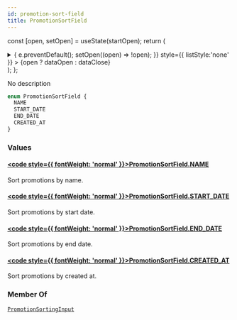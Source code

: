 ```yaml
---
id: promotion-sort-field
title: PromotionSortField
---
```






const [open, setOpen] = useState(startOpen);
return (
<details {...(open ? { open: true } : {})} className="details" style={{ border:'none', boxShadow:'none', background:'var(--ifm-background-color)' }}>
<summary
onClick={(e) => {
e.preventDefault();
setOpen((open) => !open);
}}
style={{ listStyle:'none' }} >
{open ? dataOpen : dataClose}
</summary>
{open && children}
</details>
);
};

No description

```graphql
enum PromotionSortField {
  NAME
  START_DATE
  END_DATE
  CREATED_AT
}
```

### Values

#### [<code style={{ fontWeight: 'normal' }}>PromotionSortField.<b>NAME</b></code>](#)

Sort promotions by name.

#### [<code style={{ fontWeight: 'normal' }}>PromotionSortField.<b>START_DATE</b></code>](#)

Sort promotions by start date.

#### [<code style={{ fontWeight: 'normal' }}>PromotionSortField.<b>END_DATE</b></code>](#)

Sort promotions by end date.

#### [<code style={{ fontWeight: 'normal' }}>PromotionSortField.<b>CREATED_AT</b></code>](#)

Sort promotions by created at.

### Member Of

[`PromotionSortingInput`](../../../api-reference/discounts/inputs/promotion-sorting-input.mdx) <Badge class="badge badge--secondary" text="input"/>
